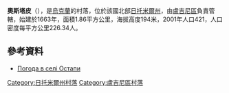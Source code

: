 '''奧斯塔皮'''（{{lang-uk|Остапи}}），是[[烏克蘭|烏克蘭]]的村落，位於該國北部[[日托米爾州|日托米爾州]]，由[[盧吉尼區|盧吉尼區]]負責管轄，始建於1663年，面積1.86平方公里，海拔高度194米，2001年人口421，人口密度每平方公里226.34人。

{{coord|50|59|12|N|28|14|55|E|scale:30000|display=title}}

==參考資料==
* [http://weather.in.ua/ua/zhitomirskaja/19223 Погода в селі Остапи] {{Wayback|url=http://weather.in.ua/ua/zhitomirskaja/19223 |date=20111219155933 }}

{{DEFAULTSORT:Остапи}}
[[Category:日托米爾州村落|Category:日托米爾州村落]]
[[Category:盧吉尼區村落|Category:盧吉尼區村落]]


{{Zhytomyr-geo-stub}}